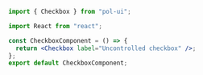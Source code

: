 ```jsx
import { Checkbox } from "pol-ui";

import React from "react";

const CheckboxComponent = () => {
  return <Checkbox label="Uncontrolled checkbox" />;
};
export default CheckboxComponent;
```
